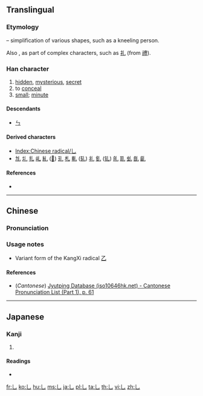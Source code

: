 {{also|し}}
==Translingual==
{{stroke order|type=animate}}

===Etymology===
{{liushu|p}} – simplification of various shapes, such as a kneeling person.

Also {{Han simp|豊}}, as part of complex characters, such as [[礼]] (from [[禮]]).

===Han character===
{{Han char|rn=5|rad=乙|as=00|sn=1|var=1|four=10000|canj=LU,XLU}}

# [[hidden]], [[mysterious]], [[secret]]
# to [[conceal]]
# [[small]]; [[minute]]

====Descendants====
* [[ㄣ]]

====Derived characters====
* [[Index:Chinese radical/乚]]
* [[劜]] [[圠]] [[扎]] [[乢]] [[糺]] ([[𫄙]]) [[玌]] [[札]] [[軋]] ([[轧]]) [[礼]] [[釓]] ([[钆]]) [[癿]] [[耴]] [[虬]] [[臫]] [[齓]]

====References====
* {{Han ref|kx=0083.170|dkj=00163|hdz=10048.041|uh=4E5A|ud=20058}}

----

==Chinese==
{{zh-forms}}

===Pronunciation===
{{zh-pron
|m=yǐn
|c=jyut3,jan2
|mc=y
|oc=
|ma=
|cat=a,v
}}

===Usage notes===
* Variant form of the KangXi radical [[Index:Chinese radical/乙|乙]]

====References====
* (''Cantonese'') [http://www.iso10646hk.net/jp/document/download.jsp Jyutping Database (iso10646hk.net) - Cantonese Pronunciation List (Part 1), p. 61]

----

==Japanese==

===Kanji===
{{ja-kanji|grade=|rs=乙00}}

# {{defn|lang=ja|sort=乙00}}

====Readings====
* {{ja-readings|on=[[いん]] (in), [[おん]] (on)|kun=[[かくれる]] (kakureru)}}

[[fr:乚]]
[[ko:乚]]
[[hu:乚]]
[[ms:乚]]
[[ja:乚]]
[[pl:乚]]
[[ta:乚]]
[[th:乚]]
[[vi:乚]]
[[zh:乚]]